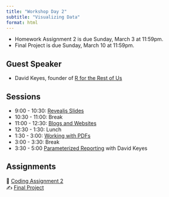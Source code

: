 ```yaml
---
title: "Workshop Day 2"
subtitle: "Visualizing Data"
format: html
---
```


::: {.callout-important}
- Homework Assignment 2 is due Sunday, March 3 at 11:59pm.
- Final Project is due Sunday, March 10 at 11:59pm.
:::

## Guest Speaker

- David Keyes, founder of [R for the Rest of Us](https://rfortherestofus.com/)

## Sessions

- 9:00 - 10:30: [Revealjs Slides](/slides/session-2.1.qmd)
- 10:30 - 11:00: Break
- 11:00 - 12:30: [Blogs and Websites](/slides/session-2.2.qmd)
- 12:30 - 1:30: Lunch
- 1:30 - 3:00: [Working with PDFs](/slides/session-2.3.qmd)
- 3:00 - 3:30: Break
- 3:30 - 5:00 [Parameterized Reporting](/slides/session-2.4.qmd) with David Keyes

## Assignments

| 🧮 [Coding Assignment 2]()
| ✍️ [Final Project]()